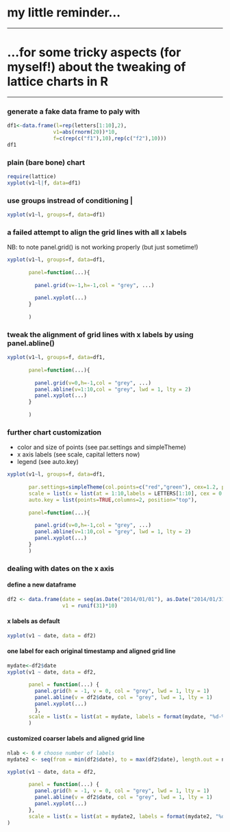 # my little reminder...
***
# ...for some tricky aspects (for myself!) about the tweaking of lattice charts in R
***

### generate a fake data frame to paly with
```r
df1<-data.frame(l=rep(letters[1:10],2), 
               v1=abs(rnorm(20))*10, 
               f=c(rep(c("f1"),10),rep(c("f2"),10)))
df1
```

### plain (bare bone) chart
```r
require(lattice)
xyplot(v1~l|f, data=df1)
```

### use groups instread of conditioning | 
```r
xyplot(v1~l, groups=f, data=df1)
```

### a failed attempt to align the grid lines with all x labels
NB: to note panel.grid() is not working properly (but just sometime!)

```r
xyplot(v1~l, groups=f, data=df1,
                 
       panel=function(...){
         
         panel.grid(v=-1,h=-1,col = "grey", ...)
         
         panel.xyplot(...)
       }
       
       )       
```

### tweak the alignment of grid lines with x labels by using panel.abline()

```r
xyplot(v1~l, groups=f, data=df1,
                 
       panel=function(...){
         
         panel.grid(v=0,h=-1,col = "grey", ...)
         panel.abline(v=1:10,col = "grey", lwd = 1, lty = 2)
         panel.xyplot(...)
       }
       
       )
```

### further chart customization 

- color and size of points (see par.settings and simpleTheme)
- x axis labels (see scale, capital letters now)
- legend (see auto.key)

```r
xyplot(v1~l, groups=f, data=df1,
             
       par.settings=simpleTheme(col.points=c("red","green"), cex=1.2, pch=19),       
       scale = list(x = list(at = 1:10,labels = LETTERS[1:10], cex = 0.8)),
       auto.key = list(points=TRUE,columns=2, position="top"),
       
       panel=function(...){
         
         panel.grid(v=0,h=-1,col = "grey", ...)
         panel.abline(v=1:10,col = "grey", lwd = 1, lty = 2)
         panel.xyplot(...)
       }
       )
```

### dealing with dates on the x axis

#### define a new dataframe

```r
df2 <- data.frame(date = seq(as.Date("2014/01/01"), as.Date("2014/01/31"), by="day"),
                  v1 = runif(31)*10)
```

#### x labels as default

```r
xyplot(v1 ~ date, data = df2)
```

#### one label for each original timestamp and aligned grid line

```r
mydate<-df2$date
xyplot(v1 ~ date, data = df2,
       
       panel = function(...) {
         panel.grid(h = -1, v = 0, col = "grey", lwd = 1, lty = 1)
         panel.abline(v = df2$date, col = "grey", lwd = 1, lty = 1)
         panel.xyplot(...)
         },
       scale = list(x = list(at = mydate, labels = format(mydate, "%d-%b-%y"), cex = 0.8, rot=90)) 
       )
```

#### customized coarser labels and aligned grid line

```r
nlab <- 6 # choose number of labels
mydate2 <- seq(from = min(df2$date), to = max(df2$date), length.out = nlab)

xyplot(v1 ~ date, data = df2,
       
       panel = function(...) {
         panel.grid(h = -1, v = 0, col = "grey", lwd = 1, lty = 1)
         panel.abline(v = df2$date, col = "grey", lwd = 1, lty = 1)
         panel.xyplot(...)
       },
       scale = list(x = list(at = mydate2, labels = format(mydate2, "%d-%b-%y"), cex = 0.8, rot=90)) 
)
```



